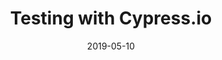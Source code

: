 ---
slug: cypress
date: 2019-05-10
title: 'Testing with Cypress.io'
published: true
type: ['note']
topics: ['Web Development']
growthStage: 'Evergreens'
---